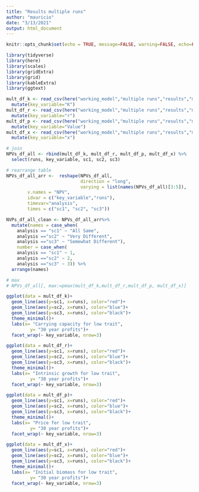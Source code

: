 ```yaml
---
title: "Results multiple runs"
author: "mauricio"
date: "3/13/2021"
output: html_document
---
```


```r
knitr::opts_chunk$set(echo = TRUE, message=FALSE, warning=FALSE, echo=FALSE)

library(tidyverse)
library(here)
library(scales)
library(gridExtra)
library(grid)
library(kableExtra)
library(ggtext)
```

```r
mult_df_k <- read_csv(here("working_model","multiple runs","results","mult_k.csv")) %>% 
  mutate(key_variable="K")
mult_df_r <- read_csv(here("working_model","multiple runs","results","mult_r.csv"))%>% 
  mutate(key_variable="r")
mult_df_p <- read_csv(here("working_model","multiple runs","results","mult_p.csv")) %>% 
  mutate(key_variable="Value")
mult_df_x <- read_csv(here("working_model","multiple runs","results","mult_x.csv"))%>% 
  mutate(key_variable="x")

# join
NPVs_df_all <- rbind(mult_df_k, mult_df_r, mult_df_p, mult_df_x) %>% 
  select(runs, key_variable, sc1, sc2, sc3)

# rearrange table
NPVs_df_all_arr <-  reshape(NPVs_df_all, 
                            direction = "long",
                            varying = list(names(NPVs_df_all)[3:5]),
        v.names = "NPV",
        idvar = c("key_variable","runs"),
        timevar="analysis",
        times = c("sc1", "sc2", "sc3"))

NVPs_df_all_clean <- NPVs_df_all_arr%>% 
  mutate(names = case_when(
    analysis == "sc1" ~ "All Same",
    analysis =="sc2" ~ "Very Different",
    analysis =="sc3" ~ "Somewhat Different"),
    number = case_when(
    analysis == "sc1" ~ 1,
    analysis =="sc2" ~ 2,
    analysis =="sc3" ~ 3)) %>% 
  arrange(names)

# max 
# NPVs_df_all[, max:=pmax(mult_df_k,mult_df_r,mult_df_p, mult_df_x)]

```

```r

ggplot(data = mult_df_k)+
  geom_line(aes(y=sc1, x=runs), color="red")+ 
  geom_line(aes(y=sc2, x=runs), color="blue")+ 
  geom_line(aes(y=sc3, x=runs), color="black")+ 
  theme_minimal()+
  labs(x= "Carrying capacity for low trait",
         y= "30 year profits")+
  facet_wrap(~ key_variable, nrow=3)

ggplot(data = mult_df_r)+
  geom_line(aes(y=sc1, x=runs), color="red")+ 
  geom_line(aes(y=sc2, x=runs), color="blue")+ 
  geom_line(aes(y=sc3, x=runs), color="black")+ 
  theme_minimal()+
  labs(x= "Intrinsic growth for low trait",
         y= "30 year profits")+
  facet_wrap(~ key_variable, nrow=3)

ggplot(data = mult_df_p)+
  geom_line(aes(y=sc1, x=runs), color="red")+ 
  geom_line(aes(y=sc2, x=runs), color="blue")+ 
  geom_line(aes(y=sc3, x=runs), color="black")+ 
  theme_minimal()+
  labs(x= "Price for low trait",
         y= "30 year profits")+
  facet_wrap(~ key_variable, nrow=3)

ggplot(data = mult_df_x)+
  geom_line(aes(y=sc1, x=runs), color="red")+ 
  geom_line(aes(y=sc2, x=runs), color="blue")+ 
  geom_line(aes(y=sc3, x=runs), color="black")+ 
  theme_minimal()+
  labs(x= "Initial biomass for low trait",
         y= "30 year profits")+
  facet_wrap(~ key_variable, nrow=3)

```

